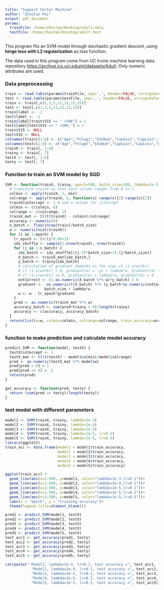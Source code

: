 ```yaml
---
title: "Support Vector Machine"
author: "Zhoutao Pei"
output: pdf_document
params:
  trainFile: /home/zhoutao/Desktop/adult.data
  testFile: /home/zhoutao/Desktop/adult.test
---
```


This program fits an SVM model through stochastic gradient descent, using **hinge loss with L2 regularization** as loss function.

The data used in this program come from UC Irvine machine learning data repository
<https://archive.ics.uci.edu/ml/datasets/Adult>. Only numeric attributes are used.

### Data preprocessing

```r
train <- read.table(params$trainFile, sep=',', header=FALSE, stringsAsFactors=F)
test <- read.table(params$testFile, sep=',', header=FALSE, stringsAsFactors=F, skip=1)
train <- train[,c(1,3,5,11,12,13,15)]
test <- test[,c(1,3,5,11,12,13,15)]
train$label <- -1
test$label <- -1
train$label[train$V15 == " >50K"] = 1
test$label[test$V15 == " >50K."] = 1
train$V15 <- NULL
test$V15 <- NULL
colnames(train)[1:6] <- c("Age","Fnlwgt","EduNum","CapGain","CapLoss","Hours")
colnames(test)[1:6] <- c("Age","Fnlwgt","EduNum","CapGain","CapLoss","Hours")
trainX <- train[, 1:6]
trainy <- train[, 7]
testX <- test[, 1:6]
testy <- test[, 7]
```

### Function to train an SVM model by SGD

```r
SVM <- function(trainX, trainy, epoch=500, batch_size=100, lambda=1e-5, lr=0.1) {
  # transform trainX so that each column ranges from 0 to 1
  colmin <- apply(trainX, 2, min)
  colrange <- apply(trainX, 2, function(x) range(x)[2]-range(x)[1])
  trainX$intercept <- 1 # add a column for intercept
  colmin <- c(colmin, 0)
  colrange <- c(colrange, 1)
  trainX_mat <- t((t(trainX) - colmin)/colrange)
  accuracy <- numeric(0)
  n_batch <- floor(nrow(train)/batch_size)
  w <- numeric(ncol(trainX))
  for (i in 1:epoch) {
    lr_epoch <- lr/(i*0.05+1)
    idx_shuffle <- sample(1:nrow(trainX), nrow(trainX))
    for (j in 1:n_batch) {
      idx_batch <- idx_shuffle[((j-1)*batch_size+1):(j*batch_size)]
      X_batch <- trainX_mat[idx_batch,]
      y_batch <- trainy[idx_batch]
      # calculation of gradient depends on the sign of (1-y(wx+b))
      # if (1-y(wx+b)) > 0, gradient(w) = -yx + lambda*w, gradient(b) = -y
      # if (1-y(wx+b)) <= 0, gradient(w) = lambda*w, gradient(b) = 0
      notCorrect <- (1-as.numeric(X_batch %*% w)*y_batch) > 0
      gradient <- -as.numeric(t(X_batch) %*% (y_batch*as.numeric(notCorrect))) / 
                  batch_size + lambda*w
      w <- w - lr_epoch*gradient
    }
    pred <- as.numeric(trainX_mat %*% w) 
    accuracy_batch <- sum(pred*trainy > 0)/length(trainy)
    accuracy <- c(accuracy, accuracy_batch)
  }
  return(list(w=w, colmin=colmin, colrange=colrange, train_accuracy=accuracy))
}
```

### function to make prediction and calculate model accuracy

```r
predict_SVM <- function(model, testX) {
  testX$intercept <- 1 
  testX_mat <- t((t(testX) - model$colmin)/model$colrange)
  pred <- as.numeric(testX_mat %*% model$w) 
  pred[pred > 0] = 1
  pred[pred <= 0] = -1
  return(pred)
}

get_accuracy <- function(pred, testy) {
  return (sum(pred == testy)/length(testy))
}
```


### test model with different parameters

```r
model1 <- SVM(trainX, trainy, lambda=1e-3)
model2 <- SVM(trainX, trainy, lambda=1e-4)
model3 <- SVM(trainX, trainy, lambda=1e-5)
model4 <- SVM(trainX, trainy, lambda=1e-5, lr=0.2)
model5 <- SVM(trainX, trainy, lambda=1e-5, lr=0.5)
library(ggplot2)
train_acc <- data.frame(model1 = model1$train_accuracy,
                        model2 = model2$train_accuracy,
                        model3 = model3$train_accuracy,
                        model4 = model4$train_accuracy,
                        model5 = model5$train_accuracy)

ggplot(train_acc) +
  geom_line(aes(x=1:500, y=model1, color="lambda=1e-3,lr=0.1"))+
  geom_line(aes(x=1:500, y=model2, color="lambda=1e-4,lr=0.1"))+
  geom_line(aes(x=1:500, y=model3, color="lambda=1e-5,lr=0.1"))+
  geom_line(aes(x=1:500, y=model4, color="lambda=1e-5,lr=0.2"))+
  geom_line(aes(x=1:500, y=model5, color="lambda=1e-5,lr=0.5"))+
  labs(x = "epoch", y = "training accuracy")+
  theme(legend.title=element_blank())

pred1 <- predict_SVM(model1, testX)
pred2 <- predict_SVM(model2, testX)
pred3 <- predict_SVM(model3, testX)
pred4 <- predict_SVM(model4, testX)
pred5 <- predict_SVM(model5, testX)
test_acc1 <- get_accuracy(pred1, testy)
test_acc2 <- get_accuracy(pred2, testy)
test_acc3 <- get_accuracy(pred3, testy)
test_acc4 <- get_accuracy(pred4, testy)
test_acc5 <- get_accuracy(pred5, testy)
```
```r
cat(paste(" Model1, lambda=1e-3, lr=0.1, test accuracy =", test_acc1, "\n",
            "Model2, lambda=1e-4, lr=0.1, test accuracy =", test_acc2, "\n",
            "Model3, lambda=1e-5, lr=0.1, test accuracy =", test_acc3, "\n",
            "Model4, lambda=1e-5, lr=0.2, test accuracy =", test_acc4, "\n",
            "Model5, lambda=1e-5, lr=0.5, test accuracy =", test_acc5))
```